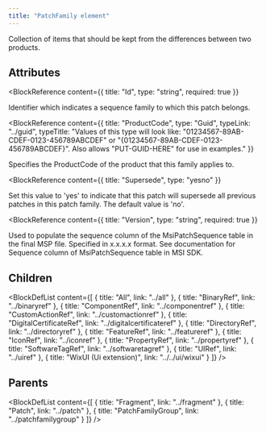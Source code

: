 ```yaml
---
title: "PatchFamily element"
---
```



Collection of items that should be kept from the differences between two products.


## Attributes

<BlockWrapper>

  <BlockReference
    content={{
      title: "Id",
      type: "string",
      required: true
    }}
  >
  Identifier which indicates a sequence family to which this patch belongs.
  </BlockReference>

  <BlockReference
    content={{
      title: "ProductCode",
      type: "Guid",
      typeLink: "../guid",
      typeTitle: "Values of this type will look like: \"01234567-89AB-CDEF-0123-456789ABCDEF\" or \"{01234567-89AB-CDEF-0123-456789ABCDEF}\". Also allows \"PUT-GUID-HERE\" for use in examples."
    }}
  >
  Specifies the ProductCode of the product that this family applies to.
  </BlockReference>

  <BlockReference
    content={{
      title: "Supersede",
      type: "yesno"
    }}
  >
  Set this value to 'yes' to indicate that this patch will supersede all previous patches in this patch family.
   The default value is 'no'.
  </BlockReference>

  <BlockReference
    content={{
      title: "Version",
      type: "string",
      required: true
    }}
  >
  Used to populate the sequence column of the MsiPatchSequence table in the final MSP file.
   Specified in x.x.x.x format. See documentation for Sequence column of MsiPatchSequence table in MSI SDK.
  </BlockReference>

</BlockWrapper>

## Children

<BlockDefList content={[
    {
      title: "All",
      link: "../all"
    },
    {
      title: "BinaryRef",
      link: "../binaryref"
    },
    {
      title: "ComponentRef",
      link: "../componentref"
    },
    {
      title: "CustomActionRef",
      link: "../customactionref"
    },
    {
      title: "DigitalCertificateRef",
      link: "../digitalcertificateref"
    },
    {
      title: "DirectoryRef",
      link: "../directoryref"
    },
    {
      title: "FeatureRef",
      link: "../featureref"
    },
    {
      title: "IconRef",
      link: "../iconref"
    },
    {
      title: "PropertyRef",
      link: "../propertyref"
    },
    {
      title: "SoftwareTagRef",
      link: "../softwaretagref"
    },
    {
      title: "UIRef",
      link: "../uiref"
    },
    {
      title: "WixUI (Ui extension)",
      link: "../../ui/wixui"
    }
  ]}
/>

## Parents

<BlockDefList content={[
    {
      title: "Fragment",
      link: "../fragment"
    },
    {
      title: "Patch",
      link: "../patch"
    },
    {
      title: "PatchFamilyGroup",
      link: "../patchfamilygroup"
    }
  ]}
/>